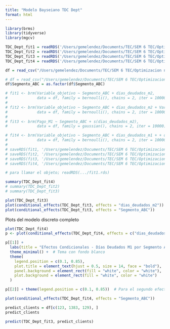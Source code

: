 ```yaml
---
title: "Modelo Bayseiano TDC Dept"
format: html
---
```


```r
library(brms)
library(tidyverse)
library(mgcv)
```

```r
TDC_Dept_fit1 = readRDS('/Users/gemelendez/Documents/TEC/SEM 6 TEC/Optimizacion no-lineal/RETO Bradescard/Rdata/fit1_TDC_Dept.rds')
TDC_Dept_fit2 = readRDS('/Users/gemelendez/Documents/TEC/SEM 6 TEC/Optimizacion no-lineal/RETO Bradescard/Rdata/fit2_TDC_Dept.rds')
TDC_Dept_fit3 = readRDS('/Users/gemelendez/Documents/TEC/SEM 6 TEC/Optimizacion no-lineal/RETO Bradescard/Rdata/fit3_TDC_Dept.rds')
TDC_Dept_fit4 = readRDS('/Users/gemelendez/Documents/TEC/SEM 6 TEC/Optimizacion no-lineal/RETO Bradescard/Rdata/fit4_TDC_Dept.rds')
```

```r
df = read_csv("/Users/gemelendez/Documents/TEC/SEM 6 TEC/Optimizacion no-lineal/RETO Bradescard/TDC_Dept_ABC_ss.csv")

# df = read_csv("/Users/gemelendez/Documents/TEC/SEM 6 TEC/Optimizacion no-lineal/RETO Bradescard/TDC_Dept_Segmentado_ABC.csv")
df$Segmento_ABC = as.factor(df$Segmento_ABC)

```

```r
# fit1 <- brm(Variable_objetivo ~ Segmento_ABC + dias_deudados_m2,
#             data = df, family = bernoulli(), chains = 2, iter = 10000)
# 
# fit2 <- brm(Variable_objetivo ~ Segmento_ABC + dias_deudados_m2 + Variable_Objetivo_m4,
#             data = df, family = bernoulli(), chains = 2, iter = 10000)
# 
# fit3 <- brm(Pago_M1 ~ Segmento_ABC + s(dias_deudados_m2),
#             data = df, family = gaussian(), chains = 2, iter = 10000)

# fit4 <- brm(Variable_objetivo ~ Segmento_ABC + dias_deudados_m1 + + dias_deudados_m2,
#             data = df, family = bernoulli(), chains = 2, iter = 10000)
# 
# saveRDS(fit1, '/Users/gemelendez/Documents/TEC/SEM 6 TEC/Optimizacion no-lineal/RETO Bradescard/Rdata/fit1_TDC_Dept.rds')
# saveRDS(fit2, '/Users/gemelendez/Documents/TEC/SEM 6 TEC/Optimizacion no-lineal/RETO Bradescard/Rdata/fit2_TDC_Dept.rds')
# saveRDS(fit3, '/Users/gemelendez/Documents/TEC/SEM 6 TEC/Optimizacion no-lineal/RETO Bradescard/Rdata/fit3_TDC_Dept.rds')
# saveRDS(fit4, '/Users/gemelendez/Documents/TEC/SEM 6 TEC/Optimizacion no-lineal/RETO Bradescard/Rdata/fit4_TDC_Dept.rds')

# para llamar el objeto; readRDS(.../fit1.rds)
```

```r
summary(TDC_Dept_fit4)
# summary(TDC_Dept_fit2)
# summary(TDC_Dept_fit3)
```
```r
plot(TDC_Dept_fit3)
plot(conditional_effects(TDC_Dept_fit3, effects = "dias_deudados_m2"))
plot(conditional_effects(TDC_Dept_fit3, effects = "Segmento_ABC"))
```
Plots del modelo discreto completo
```r
plot(TDC_Dept_fit4)
p <- plot(conditional_effects(TDC_Dept_fit4, effects = c("dias_deudados_m1:Segmento_ABC", "dias_deudados_m2:Segmento_ABC")))

p[[1]] + 
  labs(title = "Efectos Condicionales - Días Deudados M1 por Segmento ABC") +
  theme_minimal() +  # Tema con fondo blanco
  theme(
    legend.position = c(0.1, 0.85),
    plot.title = element_text(hjust = 0.5, size = 14, face = "bold"),  # Centrar título
    panel.background = element_rect(fill = "white", color = "white"),
    plot.background = element_rect(fill = "white", color = "white")
  )

p[[2]] + theme(legend.position = c(0.1, 0.85))  # Para el segundo efecto

plot(conditional_effects(TDC_Dept_fit4, effects = "Segmento_ABC"))
```

```r
predict_clients = df[c(123, 1383, 129), ] 
predict_clients
```

```r
predict(TDC_Dept_fit3, predict_clients)
```